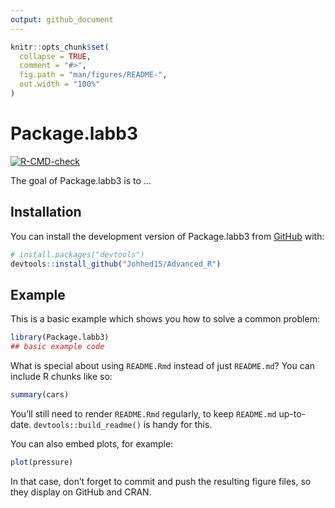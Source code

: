 ```yaml
---
output: github_document
---
```


<!-- README.md is generated from README.Rmd. Please edit that file -->

```r
knitr::opts_chunk$set(
  collapse = TRUE,
  comment = "#>",
  fig.path = "man/figures/README-",
  out.width = "100%"
)
```

# Package.labb3

<!-- badges: start -->
[![R-CMD-check](https://github.com/Johhed15/Advanced_R/actions/workflows/R-CMD-check.yaml/badge.svg)](https://github.com/Johhed15/Advanced_R/actions/workflows/R-CMD-check.yaml)
<!-- badges: end -->

The goal of Package.labb3 is to ...

## Installation

You can install the development version of Package.labb3 from [GitHub](https://github.com/) with:

``` r
# install.packages("devtools")
devtools::install_github("Johhed15/Advanced_R")
```

## Example

This is a basic example which shows you how to solve a common problem:

```r
library(Package.labb3)
## basic example code
```

What is special about using `README.Rmd` instead of just `README.md`? You can include R chunks like so:

```r
summary(cars)
```

You'll still need to render `README.Rmd` regularly, to keep `README.md` up-to-date. `devtools::build_readme()` is handy for this.

You can also embed plots, for example:

```r
plot(pressure)
```

In that case, don't forget to commit and push the resulting figure files, so they display on GitHub and CRAN.
